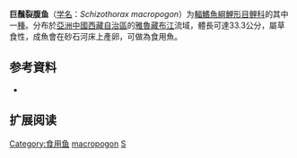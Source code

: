 {{Speciesbox
| name = 巨鬚裂腹鱼
| status = NT
| status_system = IUCN3.1
| image = 
| genus = Schizothorax
| species = macropogon
| authority = {{le|Charles Tate Regan|Charles Tate Regan|Regan}}, 1905
| synonyms = *''Racoma macropogon''<br /><small>Regan, 1905</small>
*''Schizothorax micropogon''<br /><small>Regan, 1905</small>
}}

'''巨鬚裂腹鱼'''（[[学名|学名]]：''Schizothorax macropogon''）为[[輻鰭魚綱|輻鰭魚綱]][[鯉形目|鯉形目]][[鲤科|鲤科]]的其中一[[種|種]]。分布於[[亞洲|亞洲]][[中國|中國]][[西藏自治區|西藏自治區]]的[[雅魯藏布江|雅魯藏布江]]流域，體長可達33.3公分，屬草食性，成魚會在砂石河床上產卵，可做為食用魚。

== 参考資料 ==
*{{FishBase_species|genus=Schizothorax|species=macropogon|year=2011|month=12}}

== 扩展阅读 ==
{{refbegin}}
{{wikispecies-inline|Schizothorax macropogon|巨鬚裂腹鱼}}
{{refend}}
{{Taxonbar|from=Q1100409}}

[[Category:食用鱼|Category:食用鱼]]
[[Category:裂腹鱼属|macropogon]]
[[Category:1905年描述的魚類|S]]


{{鯉形目小作品}}